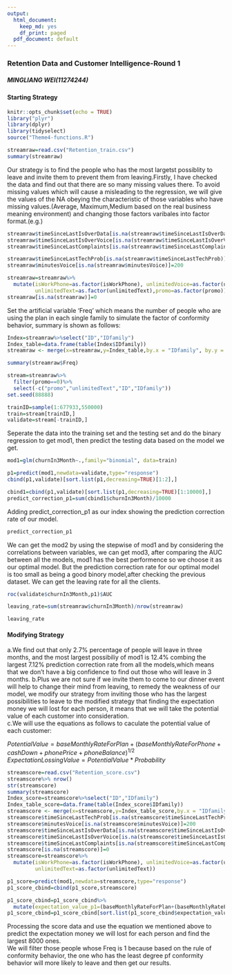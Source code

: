 ```yaml
---
output:
  html_document: 
    keep_md: yes
    df_print: paged
  pdf_document: default
---
```

### Retention Data and Customer Intelligence-Round 1
##### MINGLIANG WEI(11274244)
#### Starting Strategy
```r
knitr::opts_chunk$set(echo = TRUE)
library("plyr")
library(dplyr)
library(tidyselect)
source("Theme4-functions.R")
```
```r
streamraw=read.csv("Retention_train.csv")
summary(streamraw)
```
Our strategy is to find the people who has the most largetst possiblity to leave and invite them to prevent them from leaving.Firstly, I have checked the data and find out that there are so many missing values there. To avoid missing values which will cause a misleading to the regression, we will give the values of the NA obeying the characteristic of those variables who have missing values.(Average, Maximum,Medium based on the real business meaning environment) and changing those factors varibales into factor format.(e.g.)
```r
streamraw$timeSinceLastIsOverData[is.na(streamraw$timeSinceLastIsOverData)]=80
streamraw$timeSinceLastIsOverVoice[is.na(streamraw$timeSinceLastIsOverVoice)]=30
streamraw$timeSinceLastComplaints[is.na(streamraw$timeSinceLastComplaints)]=100
```
```r
streamraw$timeSinceLastTechProb[is.na(streamraw$timeSinceLastTechProb)]=100
streamraw$minutesVoice[is.na(streamraw$minutesVoice)]=200
```
```r
streamraw=streamraw%>%
  mutate(isWorkPhone=as.factor(isWorkPhone), unlimitedVoice=as.factor(unlimitedVoice), 
         unlimitedText=as.factor(unlimitedText),promo=as.factor(promo))
streamraw[is.na(streamraw)]=0
```
Set the artificial variable 'Freq' which means the number of people who are using the plan in each single family to simulate the factor of conformity behavior, summary is shown as follows:
```r
Index=streamraw%>%select("ID","IDfamily")
Index_table=data.frame(table(Index$IDfamily))
streamraw <- merge(x=streamraw,y=Index_table,by.x = "IDfamily", by.y = "Var1", all.x = TRUE)
```
```r
summary(streamraw$Freq)
```
```r
stream=streamraw%>%
  filter(promo==0)%>%
  select(-c("promo","unlimitedText","ID","IDfamily"))
set.seed(88888)
```
```r
trainID=sample(1:677933,550000)
train=stream[trainID,]
validate=stream[-trainID,]
```
Seperate the data into the training set and the testing set and do the binary regression to get mod1, then predict the testing data based on the model we get.
```r
mod1=glm(churnIn3Month~.,family="binomial", data=train)
```
```r
p1=predict(mod1,newdata=validate,type="response")
cbind(p1,validate)[sort.list(p1,decreasing=TRUE)[1:2],]
```
```r
cbind1=cbind(p1,validate)[sort.list(p1,decreasing=TRUE)[1:10000],]
predict_correction_p1=sum(cbind1$churnIn3Month)/10000
```
Adding predict_correction_p1 as our index showing the prediction correction rate of our model.
```r
predict_correction_p1
```
We can get the mod2 by using the stepwise of mod1 and by considering the correlations between variables, we can get mod3, after comparing the AUC between all the models, mod1 has the best performence so we choose it as our optimal model. But the prediction correction rate for our optimal model is too small as being a good binory model,after checking the previous dataset. We can get the leaving rate for all the clients.
```r
roc(validate$churnIn3Month,p1)$AUC
```
```r
leaving_rate=sum(streamraw$churnIn3Month)/nrow(streamraw)
```
```r
leaving_rate
```
#### Modifying Strategy
a.We find out that only 2.7% percentage of people will leave in three months, and the most largest possibiliy of mod1 is 12.4% combing the largest 7.12% prediction correction rate from all the models,which means that we don't have a big confidence to find out those who will leave in 3 months.
b.Plus we are not sure if we invite them to come to our dinner event will help to change their mind from leaving, to remedy the weakness of our model, we modify our strategy from inviting those who has the largest possibilities to leave to the modified strategy that finding the expectation money we will lost for each person, it means that we will take the potential value of each customer into consideration.     
c.We will use the equations as follows to caculate the potential value of each customer:   

$PotentialValue=baseMonthlyRateForPlan+(baseMonthlyRateForPhone+cashDown+phonePrice+phoneBalance)^{1/2}$  
$ExpectationLossingValue=PotentialValue*Probability$

```r
streamscore=read.csv("Retention_score.csv")
streamscore%>% nrow()
str(streamscore)
summary(streamscore)
Index_score=streamscore%>%select("ID","IDfamily")
Index_table_score=data.frame(table(Index_score$IDfamily))
streamscore <- merge(x=streamscore,y=Index_table_score,by.x = "IDfamily", by.y = "Var1", all.x = TRUE)
streamscore$timeSinceLastTechProb[is.na(streamscore$timeSinceLastTechProb)]=100
streamscore$minutesVoice[is.na(streamscore$minutesVoice)]=200
streamscore$timeSinceLastIsOverData[is.na(streamscore$timeSinceLastIsOverData)]=100
streamscore$timeSinceLastIsOverVoice[is.na(streamscore$timeSinceLastIsOverVoice)]=30
streamscore$timeSinceLastComplaints[is.na(streamscore$timeSinceLastComplaints)]=100
streamscore[is.na(streamscore)]=0
streamscore=streamscore%>%
  mutate(isWorkPhone=as.factor(isWorkPhone), unlimitedVoice=as.factor(unlimitedVoice), 
         unlimitedText=as.factor(unlimitedText))
```
```r
p1_score=predict(mod1,newdata=streamscore,type="response")
p1_score_cbind=cbind(p1_score,streamscore)
```
```r
p1_score_cbind=p1_score_cbind%>%
  mutate(expectation_value_p1=(baseMonthlyRateForPlan+(baseMonthlyRateForPhone+cashDown+phonePrice+phoneBalance)^0.5)*p1_score)
p1_score_cbind=p1_score_cbind[sort.list(p1_score_cbind$expectation_value_p1,decreasing=TRUE)[1:nrow(p1_score_cbind)],]%>%filter(Freq<=1)
```
Processing the score data and use the equation we mentioned above to predict the expectation money we will lost for each person and find the largest 8000 ones.  
We will filter those people whose Freq is 1 because based on the rule of conformity behavior, the one who has the least degree pf conformity behavior will more likely to leave and then get our results.

